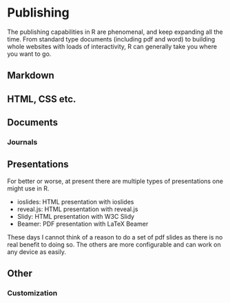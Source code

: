 
# Publishing

The publishing capabilities in R are phenomenal, and keep expanding all the time.  From standard type documents (including pdf and word) to building whole websites with loads of interactivity, R can generally take you where you want to go.

## Markdown


## HTML, CSS etc.


## Documents

### Journals

## Presentations

For better or worse, at present there are multiple types of presentations one might use in R.  

- <span class="emph">ioslides</span>:	HTML presentation with ioslides
- <span class="emph">reveal.js</span>:	HTML presentation with reveal.js
- <span class="emph">Slidy</span>:	HTML presentation with W3C Slidy
- <span class="emph">Beamer</span>:	PDF presentation with LaTeX Beamer

These days I cannot think of a reason to do a set of pdf slides as there is no real benefit to doing so. The others are more configurable and can work on any device as easily. 

## Other

### Customization

